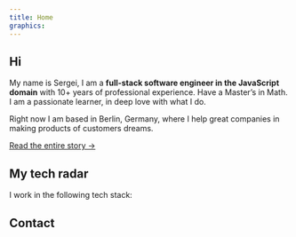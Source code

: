 ```yaml
---
title: Home
graphics:
---
```



<Effect>

<Container>

## Hi

My name is Sergei, I am a **full-stack software engineer in the JavaScript domain** with 10+ years of professional experience. Have a Master’s in Math. I am a passionate learner, in deep love with what I do.

Right now I am based in Berlin, Germany, where I help great companies in making products of customers dreams.

[Read the entire story &rarr;](/story)

## My tech radar

I work in the following tech stack:

<Skills type="primary" />

## Contact

</Container>
</Effect>
